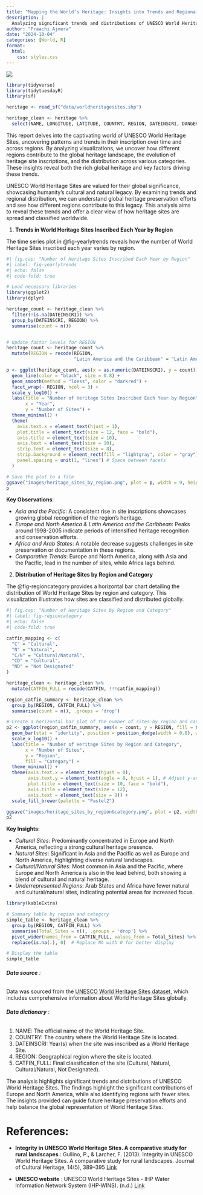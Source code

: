```yaml
---
title: "Mapping the World’s Heritage: Insights into Trends and Regional Distribution of UNESCO Sites"
description: |
  Analyzing significant trends and distributions of UNESCO World Heritage Sites.
author: "Praachi Ajmera"
date: "2024-10-04"
categories: [World, R]
format:
  html:
    css: styles.css
---
```


![](unesco2.jpg)


```r
library(tidyverse)
library(tidytuesdayR)
library(sf)

heritage <- read_sf("data/worldheritagesites.shp")

```


```r

heritage_clean <- heritage %>% 
  select(NAME, LONGITUDE, LATITUDE, COUNTRY, REGION, DATEINSCRI, DANGER, AREAHA, CATFIN)


```


This report delves into the captivating world of UNESCO World Heritage Sites, uncovering patterns and trends in their inscription over time and across regions.  By analyzing visualizations, we uncover how different regions contribute to the global heritage landscape, the evolution of heritage site inscriptions, and the distribution across various categories. These insights reveal both the rich global heritage and key factors driving these trends.


UNESCO World Heritage Sites are valued for their global significance, showcasing humanity's cultural and natural legacy. By examining trends and regional distribution, we can understand global heritage preservation efforts and see how different regions contribute to this legacy. This analysis aims to reveal these trends and offer a clear view of how heritage sites are spread and classified worldwide.


1. **Trends in World Heritage Sites Inscribed Each Year by Region** 

The time series plot in @fig-yearlytrends reveals how the number of World Heritage Sites inscribed each year varies by region.

```r
#| fig.cap: "Number of Heritage Sites Inscribed Each Year by Region"
#| label: fig-yearlytrends
#| echo: false
#| code-fold: true

# Load necessary libraries
library(ggplot2)
library(dplyr)

heritage_count <- heritage_clean %>%
  filter(!is.na(DATEINSCRI)) %>%
  group_by(DATEINSCRI, REGION) %>%
  summarise(count = n())


# Update factor levels for REGION
heritage_count <- heritage_count %>%
  mutate(REGION = recode(REGION,
                         "Latin America and the Caribbean" = "Latin America and Caribbean"))

p <- ggplot(heritage_count, aes(x = as.numeric(DATEINSCRI), y = count)) +
  geom_line(color = "black", size = 0.8) +
  geom_smooth(method = "loess", color = "darkred") +
  facet_wrap(~ REGION, ncol = 3) +  
  scale_y_log10() +
  labs(title = "Number of Heritage Sites Inscribed Each Year by Region",
       x = "Year",
       y = "Number of Sites") +
  theme_minimal() +
  theme(
    axis.text.x = element_text(hjust = 1),
    plot.title = element_text(size = 12, face = "bold"),
    axis.title = element_text(size = 10),
    axis.text = element_text(size = 10),
    strip.text = element_text(size = 8),
    strip.background = element_rect(fill = "lightgray", color = "gray"), 
    panel.spacing = unit(1, "lines") # Space between facets
  )

# Save the plot to a file
ggsave("images/heritage_sites_by_region.png", plot = p, width = 9, height = 4, dpi = 300)
p
```

**Key Observations**:

+ *Asia and the Pacific*: A consistent rise in site inscriptions showcases growing global recognition of the region's heritage.
+ *Europe and North America & Latin America and the Caribbean*: Peaks around 1998-2005 indicate periods of intensified heritage recognition and conservation efforts.
+ *Africa and Arab States*: A notable decrease suggests challenges in site preservation or documentation in these regions.
+ *Comparative Trends*: Europe and North America, along with Asia and the Pacific, lead in the number of sites, while Africa lags behind.

2. **Distribution of Heritage Sites by Region and Category**

The @fig-regioncategory provides a horizontal bar chart detailing the distribution of World Heritage Sites by region and category. This visualization illustrates how sites are classified and distributed globally.

```r
#| fig.cap: "Number of Heritage Sites by Region and Category"
#| label: fig-regioncategory
#| echo: false
#| code-fold: true

catfin_mapping <- c(
  "C" = "Cultural",
  "N" = "Natural",
  "C/N" = "Cultural/Natural",
  "CD" = "Cultural",
  "ND" = "Not Designated"
)

heritage_clean <- heritage_clean %>%
  mutate(CATFIN_FULL = recode(CATFIN, !!!catfin_mapping))

region_catfin_summary <- heritage_clean %>%
  group_by(REGION, CATFIN_FULL) %>%
  summarise(count = n(), .groups = 'drop')

# Create a horizontal bar plot of the number of sites by region and category
p2 <- ggplot(region_catfin_summary, aes(x = count, y = REGION, fill = CATFIN_FULL)) +
  geom_bar(stat = "identity", position = position_dodge(width = 0.8), width = 0.7) +
  scale_x_log10() +
  labs(title = "Number of Heritage Sites by Region and Category",
       x = "Number of Sites",
       y = "Region",
       fill = "Category") +
  theme_minimal() +
  theme(axis.text.x = element_text(hjust = 0),
        axis.text.y = element_text(angle = 0, hjust = 1), # Adjust y-axis text
        plot.title = element_text(size = 10, face = "bold"),
        axis.title = element_text(size = 12),
        axis.text = element_text(size = 9)) +
  scale_fill_brewer(palette = "Pastel2")

ggsave("images/heritage_sites_by_region&category.png", plot = p2, width = 8, height = 4, dpi = 300)
p2

```

**Key Insights**:

+ *Cultural Sites*: Predominantly concentrated in Europe and North America, reflecting a strong cultural heritage presence.
+ *Natural Sites*: Significant in Asia and the Pacific as well as Europe and North America, highlighting diverse natural landscapes.
+ *Cultural/Natural Sites*: Most common in Asia and the Pacific, where Europe and North America is also in the lead behind, both showing a blend of cultural and natural heritage.
+ *Underrepresented Regions*: Arab States and Africa have fewer natural and cultural/natural sites, indicating potential areas for increased focus.


```r
library(kableExtra)

# Summary table by region and category
simple_table <- heritage_clean %>%
  group_by(REGION, CATFIN_FULL) %>%
  summarise(Total_Sites = n(), .groups = 'drop') %>%
  pivot_wider(names_from = CATFIN_FULL, values_from = Total_Sites) %>%
  replace(is.na(.), 0)  # Replace NA with 0 for better display

# Display the table
simple_table

```




###### **Data source** : 

Data was sourced from the [UNESCO World Heritage Sites dataset](https://ihp-wins.unesco.org/dataset/unesco-world-heritage-sites), which includes comprehensive information about World Heritage Sites globally.

###### **Data dictionary** : 

1. NAME: The official name of the World Heritage Site.
2. COUNTRY: The country where the World Heritage Site is located.
3. DATEINSCRI: Year(s) when the site was inscribed as a World Heritage Site.
4. REGION: Geographical region where the site is located.
5. CATFIN_FULL: Final classification of the site (Cultural, Natural, Cultural/Natural, Not Designated).



The analysis highlights significant trends and distributions of UNESCO World Heritage Sites. The findings highlight the significant contributions of Europe and North America, while also identifying regions with fewer sites. The insights provided can guide future heritage preservation efforts and help balance the global representation of World Heritage Sites.




# References:
+ **Integrity in UNESCO World Heritage Sites. A comparative study for rural landscapes** : Gullino, P., & Larcher, F. (2013). Integrity in UNESCO World Heritage Sites. A comparative study for rural landscapes. Journal of Cultural Heritage, 14(5), 389–395 [Link](https://doi.org/10.1016/j.culher.2012.10.005)

+ **UNESCO website** : UNESCO World Heritage Sites - IHP Water Information Network System (IHP-WINS). (n.d.) [Link](https://ihp-wins.unesco.org/dataset/unesco-world-heritage-sites)



